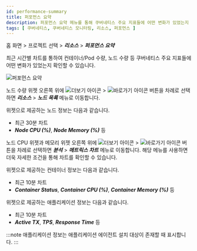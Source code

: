 ```yaml
---
id: performance-summary
title: 퍼포먼스 요약
description: 퍼포먼스 요약 메뉴를 통해 쿠버네티스 주요 지표들에 어떤 변화가 있었는지 확인할 수 있습니다.
tags: [ 쿠버네티스, 쿠버네티스 모니터링, 리소스, 퍼포먼스 ]
---
```


홈 화면 > 프로젝트 선택 > ***리소스*** > ***퍼포먼스 요약***

최근 시간별 차트를 통하여 컨테이너/Pod 수량, 노드 수량 등 쿠버네티스 주요 지표들에 어떤 변화가 있었는지 확인할 수 있습니다.

![퍼포먼스 요약](https://img.whatap.io/media/images/whatap_kubernetes_resource_performance_summary.png)

노드 수량 위젯 오른쪽 위에 ![더보기 아이콘](/img/ico-more.svg) > ![바로가기 아이콘](/img/ico-shortcut.svg) 버튼을 차례로 선택하면 ***리소스*** > ***노드 목록*** 메뉴로 이동합니다. 

위젯으로 제공하는 노드 정보는 다음과 같습니다.
* 최근 30분 차트
* ***Node CPU (%)***, ***Node Memory (%)*** 등

노드 CPU 위젯과 메모리 위젯 오른쪽 위에 ![더보기 아이콘](/img/ico-more.svg) > ![바로가기 아이콘](/img/ico-shortcut.svg) 버튼을 차례로 선택하면 ***분석*** > ***메트릭스 차트*** 메뉴로 이동합니다. 해당 메뉴를 사용하면 더욱 자세한 조건을 통해 차트를 확인할 수 있습니다.

위젯으로 제공하는 컨테이너 정보는 다음과 같습니다.
* 최근 10분 차트
* ***Container Status***, ***Container CPU (%)***, ***Container Memory (%)*** 등

위젯으로 제공하는 애플리케이션 정보는 다음과 같습니다.
* 최근 10분 차트
* ***Active TX***, ***TPS***, ***Response Time*** 등

:::note
애플리케이션 정보는 애플리케이션 에이전트 설치 대상이 존재할 때 표시합니다.
:::
